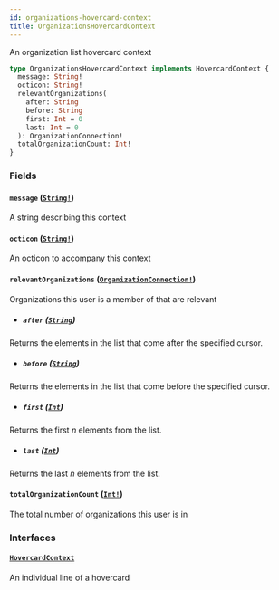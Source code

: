 ```yaml
---
id: organizations-hovercard-context
title: OrganizationsHovercardContext
---
```


An organization list hovercard context

```graphql
type OrganizationsHovercardContext implements HovercardContext {
  message: String!
  octicon: String!
  relevantOrganizations(
    after: String
    before: String
    first: Int = 0
    last: Int = 0
  ): OrganizationConnection!
  totalOrganizationCount: Int!
}
```

### Fields

#### `message` ([`String!`](/docs/api/scalars/string))

A string describing this context

#### `octicon` ([`String!`](/docs/api/scalars/string))

An octicon to accompany this context

#### `relevantOrganizations` ([`OrganizationConnection!`](/docs/api/objects/organization-connection))

Organizations this user is a member of that are relevant

- ##### `after` ([`String`](/docs/api/scalars/string))

Returns the elements in the list that come after the specified cursor.

- ##### `before` ([`String`](/docs/api/scalars/string))

Returns the elements in the list that come before the specified cursor.

- ##### `first` ([`Int`](/docs/api/scalars/int))

Returns the first _n_ elements from the list.

- ##### `last` ([`Int`](/docs/api/scalars/int))

Returns the last _n_ elements from the list.

#### `totalOrganizationCount` ([`Int!`](/docs/api/scalars/int))

The total number of organizations this user is in

### Interfaces

#### [`HovercardContext`](/docs/api/interfaces/hovercard-context)

An individual line of a hovercard
